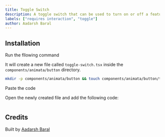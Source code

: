 ```yaml
---
title: Toggle Switch
description: A toggle switch that can be used to turn on or off a feature.
labels: ["requires interaction", "toggle"]
author: Aadarsh Baral
---
```


<ComponentPreview name="button-toggle-switch--docs" />

## Installation

<Steps>
<Step>Run the fllowing command</Step>

It will create a new file called `toggle-switch.tsx` inside the `components/animata/button` directory.

```bash
mkdir -p components/animata/button && touch components/animata/button/toggle-switch.tsx
```

<Step>Paste the code</Step>

Open the newly created file and add the following code:

```jsx file=<rootDir>/animata/button/toggle-switch.tsx

```

</Steps>

## Credits

Built by [Aadarsh Baral](https://github.com/aadarshbaral)
